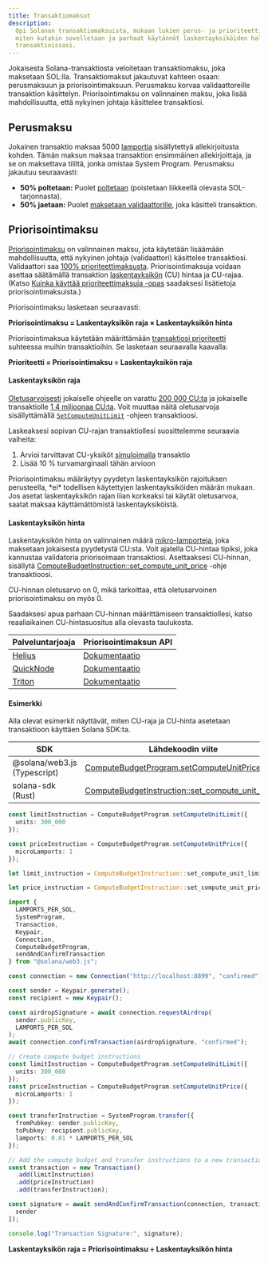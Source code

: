 ```yaml
---
title: Transaktiomaksut
description:
  Opi Solanan transaktiomaksuista, mukaan lukien perus- ja prioriteettimaksut,
  miten kutakin sovelletaan ja parhaat käytännöt laskentayksiköiden hallintaan
  transaktioissasi.
---
```


Jokaisesta Solana-transaktiosta veloitetaan transaktiomaksu, joka maksetaan
SOL:lla. Transaktiomaksut jakautuvat kahteen osaan: perusmaksuun ja
priorisointimaksuun. Perusmaksu korvaa validaattoreille transaktion käsittelyn.
Priorisointimaksu on valinnainen maksu, joka lisää mahdollisuutta, että nykyinen
johtaja käsittelee transaktiosi.

## Perusmaksu

Jokainen transaktio maksaa 5000
[lamportia](/docs/references/terminology#lamport) sisällytettyä allekirjoitusta
kohden. Tämän maksun maksaa transaktion ensimmäinen allekirjoittaja, ja se on
maksettava tililtä, jonka omistaa System Program. Perusmaksu jakautuu
seuraavasti:

- **50% poltetaan:** Puolet
  [poltetaan](https://github.com/anza-xyz/agave/blob/v2.1.13/sdk/fee-calculator/src/lib.rs#L70)
  (poistetaan liikkeellä olevasta SOL-tarjonnasta).
- **50% jaetaan:** Puolet
  [maksetaan validaattorille](https://github.com/anza-xyz/agave/blob/e621336acad4f5d6e5b860eaa1b074b01c99253c/runtime/src/bank/fee_distribution.rs#L58-L62),
  joka käsitteli transaktion.

## Priorisointimaksu

[Priorisointimaksu](https://github.com/anza-xyz/agave/blob/v2.2.14/compute-budget/src/compute_budget_limits.rs#L47-L48)
on valinnainen maksu, jota käytetään lisäämään mahdollisuutta, että nykyinen
johtaja (validaattori) käsittelee transaktiosi. Validaattori saa
[100% prioriteettimaksusta](https://github.com/solana-foundation/solana-improvement-documents/blob/main/proposals/0096-reward-collected-priority-fee-in-entirety.md).
Priorisointimaksuja voidaan asettaa säätämällä transaktion
[laskentayksikön](/docs/references/terminology#compute-units) (CU) hintaa ja
CU-rajaa. (Katso
[Kuinka käyttää prioriteettimaksuja -opas](/developers/guides/advanced/how-to-use-priority-fees)
saadaksesi lisätietoja priorisointimaksuista.)

Priorisointimaksu lasketaan seuraavasti:

**Priorisointimaksu = Laskentayksikön raja × Laskentayksikön hinta**

Priorisointimaksua käytetään määrittämään
[transaktiosi prioriteetti](https://github.com/anza-xyz/agave/blob/v2.2.14/core/src/banking_stage/transaction_scheduler/receive_and_buffer.rs#L646)
suhteessa muihin transaktioihin. Se lasketaan seuraavalla kaavalla:

**Prioriteetti = Priorisointimaksu ÷ Laskentayksikön raja**

#### Laskentayksikön raja

[Oletusarvoisesti](https://github.com/anza-xyz/agave/blob/v2.1.13/compute-budget/src/compute_budget.rs#L149-L197)
jokaiselle ohjeelle on varattu
[200 000 CU:ta](https://github.com/anza-xyz/agave/blob/v2.1.13/compute-budget/src/compute_budget_limits.rs#L10)
ja jokaiselle transaktiolle
[1,4 miljoonaa CU:ta](https://github.com/anza-xyz/agave/blob/v2.1.13/compute-budget/src/compute_budget_limits.rs#L14).
Voit muuttaa näitä oletusarvoja sisällyttämällä
[`SetComputeUnitLimit`](https://github.com/anza-xyz/agave/blob/v2.1.13/sdk/src/compute_budget.rs#L42-L44)
-ohjeen transaktioosi.

Laskeaksesi sopivan CU-rajan transaktiollesi suosittelemme seuraavia vaiheita:

1. Arvioi tarvittavat CU-yksiköt
   [simuloimalla](/developers/guides/advanced/how-to-request-optimal-compute)
   transaktio
2. Lisää 10 % turvamarginaali tähän arvioon

<Callout type="warn">
  Priorisointimaksu määräytyy pyydetyn laskentayksikön rajoituksen perusteella,
  *ei* todellisen käytettyjen laskentayksiköiden määrän mukaan. Jos asetat
  laskentayksikön rajan liian korkeaksi tai käytät oletusarvoa, saatat maksaa
  käyttämättömistä laskentayksiköistä.
</Callout>

#### Laskentayksikön hinta

Laskentayksikön hinta on valinnainen määrä
[mikro-lamporteja](/docs/references/terminology#micro-lamports), joka maksetaan
jokaisesta pyydetystä CU:sta. Voit ajatella CU-hintaa tipiksi, joka kannustaa
validatoria priorisoimaan transaktiosi. Asettaaksesi CU-hinnan, sisällytä
[ComputeBudgetInstruction::set_compute_unit_price](https://github.com/anza-xyz/agave/blob/v2.1.13/sdk/src/compute_budget.rs#L48-L50)
-ohje transaktioosi.

<Callout>
  CU-hinnan oletusarvo on 0, mikä tarkoittaa, että oletusarvoinen
  priorisointimaksu on myös 0.
</Callout>

Saadaksesi apua parhaan CU-hinnan määrittämiseen transaktiollesi, katso
reaaliaikainen CU-hintasuositus alla olevasta taulukosta.

| Palveluntarjoaja                        | Priorisointimaksun API                                                            |
| --------------------------------------- | --------------------------------------------------------------------------------- |
| [Helius](https://www.helius.dev/)       | [Dokumentaatio](https://docs.helius.dev/solana-apis/priority-fee-api)             |
| [QuickNode](https://www.quicknode.com/) | [Dokumentaatio](https://marketplace.quicknode.com/add-on/solana-priority-fee)     |
| [Triton](https://triton.one/)           | [Dokumentaatio](https://docs.triton.one/chains/solana/improved-priority-fees-api) |

#### Esimerkki

Alla olevat esimerkit näyttävät, miten CU-raja ja CU-hinta asetetaan
transaktioon käyttäen Solana SDK:ta.

| SDK                          | Lähdekoodin viite                                                                                                                                  |
| ---------------------------- | -------------------------------------------------------------------------------------------------------------------------------------------------- |
| @solana/web3.js (Typescript) | [ComputeBudgetProgram.setComputeUnitPrice()](https://github.com/solana-foundation/solana-web3.js/blob/v1.98.0/src/programs/compute-budget.ts#L218) |
| solana-sdk (Rust)            | [ComputeBudgetInstruction::set_compute_unit_limit()](https://github.com/anza-xyz/agave/blob/v2.1.13/sdk/src/compute_budget.rs#L17-L31)             |

<CodeTabs storage="compute-budget">

```ts !! title="Typescript"
const limitInstruction = ComputeBudgetProgram.setComputeUnitLimit({
  units: 300_000
});

const priceInstruction = ComputeBudgetProgram.setComputeUnitPrice({
  microLamports: 1
});
```

```rust !! title="Rust"
let limit_instruction = ComputeBudgetInstruction::set_compute_unit_limit(300_000);

let price_instruction = ComputeBudgetInstruction::set_compute_unit_price(1);
```

</CodeTabs>

<CodeTabs storage="compute-budget" flags="r">

```ts !! title="Typescript"
import {
  LAMPORTS_PER_SOL,
  SystemProgram,
  Transaction,
  Keypair,
  Connection,
  ComputeBudgetProgram,
  sendAndConfirmTransaction
} from "@solana/web3.js";

const connection = new Connection("http://localhost:8899", "confirmed");

const sender = Keypair.generate();
const recipient = new Keypair();

const airdropSignature = await connection.requestAirdrop(
  sender.publicKey,
  LAMPORTS_PER_SOL
);
await connection.confirmTransaction(airdropSignature, "confirmed");

// Create compute budget instructions
const limitInstruction = ComputeBudgetProgram.setComputeUnitLimit({
  units: 300_000
});
const priceInstruction = ComputeBudgetProgram.setComputeUnitPrice({
  microLamports: 1
});

const transferInstruction = SystemProgram.transfer({
  fromPubkey: sender.publicKey,
  toPubkey: recipient.publicKey,
  lamports: 0.01 * LAMPORTS_PER_SOL
});

// Add the compute budget and transfer instructions to a new transaction
const transaction = new Transaction()
  .add(limitInstruction)
  .add(priceInstruction)
  .add(transferInstruction);

const signature = await sendAndConfirmTransaction(connection, transaction, [
  sender
]);

console.log("Transaction Signature:", signature);
```

**Laskentayksikön raja = Priorisointimaksu ÷ Laskentayksikön hinta**

</CodeTabs>
